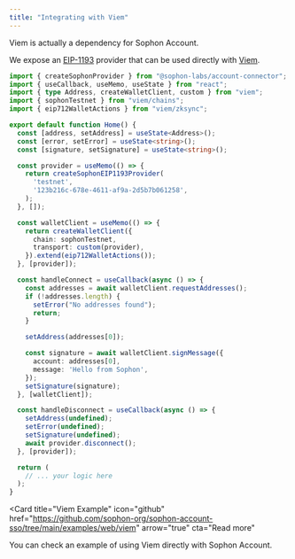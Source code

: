 ```yaml
---
title: "Integrating with Viem"
---
```


<Note>Viem is actually a dependency for Sophon Account.</Note>

We expose an [EIP-1193](https://eips.ethereum.org/EIPS/eip-1193) provider that can be used directly with [Viem](https://viem.sh/).

```ts
import { createSophonProvider } from "@sophon-labs/account-connector";
import { useCallback, useMemo, useState } from "react";
import { type Address, createWalletClient, custom } from "viem";
import { sophonTestnet } from "viem/chains";
import { eip712WalletActions } from "viem/zksync";

export default function Home() {
  const [address, setAddress] = useState<Address>();
  const [error, setError] = useState<string>();
  const [signature, setSignature] = useState<string>();

  const provider = useMemo(() => {
    return createSophonEIP1193Provider(
      'testnet',
      '123b216c-678e-4611-af9a-2d5b7b061258',
    );
  }, []);

  const walletClient = useMemo(() => {
    return createWalletClient({
      chain: sophonTestnet,
      transport: custom(provider),
    }).extend(eip712WalletActions());
  }, [provider]);

  const handleConnect = useCallback(async () => {
    const addresses = await walletClient.requestAddresses();
    if (!addresses.length) {
      setError("No addresses found");
      return;
    }

    setAddress(addresses[0]);

    const signature = await walletClient.signMessage({
      account: addresses[0],
      message: 'Hello from Sophon',
    });
    setSignature(signature);
  }, [walletClient]);

  const handleDisconnect = useCallback(async () => {
    setAddress(undefined);
    setError(undefined);
    setSignature(undefined);
    await provider.disconnect();
  }, [provider]);

  return (
    // ... your logic here
  );
}
```

<Card
  title="Viem Example"
  icon="github"
  href="https://github.com/sophon-org/sophon-account-sso/tree/main/examples/web/viem"
  arrow="true"
  cta="Read more"
>
  You can check an example of using Viem directly with Sophon Account.
</Card>
